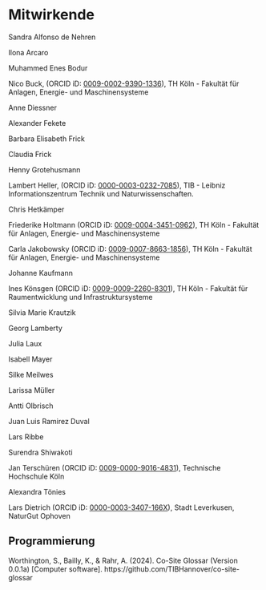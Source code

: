 # Mitwirkende

Sandra Alfonso de Nehren

Ilona Arcaro

Muhammed Enes Bodur

Nico Buck, (ORCID iD: [0009-0002-9390-1336](https://orcid.org/0009-0002-9390-1336)), TH Köln - Fakultät für Anlagen, Energie- und Maschinensysteme

Anne Diessner

Alexander Fekete

Barbara Elisabeth Frick

Claudia Frick

Henny Grotehusmann

Lambert Heller, (ORCID iD: [0000-0003-0232-7085](https://orcid.org/0000-0003-0232-7085)), TIB - Leibniz Informationszentrum Technik und Naturwissenschaften.

Chris Hetkämper

Friederike Holtmann (ORCID iD: [0009-0004-3451-0962](https://orcid.org/0009-0004-3451-0962)), TH Köln - Fakultät für Anlagen, Energie- und Maschinensysteme

Carla Jakobowsky (ORCID iD: [0009-0007-8663-1856](https://orcid.org/0009-0007-8663-1856)), TH Köln - Fakultät für Anlagen, Energie- und Maschinensysteme

Johanne Kaufmann

Ines Könsgen (ORCID iD: [0009-0009-2260-8301](https://orcid.org/0009-0009-2260-8301)), TH Köln - Fakultät für Raumentwicklung und Infrastruktursysteme

Silvia Marie Krautzik

Georg Lamberty

Julia Laux

Isabell Mayer

Silke Meilwes

Larissa Müller

Antti Olbrisch

Juan Luis Ramirez Duval

Lars Ribbe

Surendra Shiwakoti

Jan Terschüren (ORCID iD: [0009-0000-9016-4831](https://orcid.org/0009-0000-9016-4831)), Technische Hochschule Köln

Alexandra Tönies

Lars Dietrich (ORCID iD: [0000-0003-3407-166X](https://orcid.org/0000-0003-3407-166X)), Stadt Leverkusen, NaturGut Ophoven

## Programmierung

Worthington, S., Bailly, K., & Rahr, A. (2024). Co-Site Glossar (Version 0.0.1a) [Computer software]. https://github.com/TIBHannover/co-site-glossar




